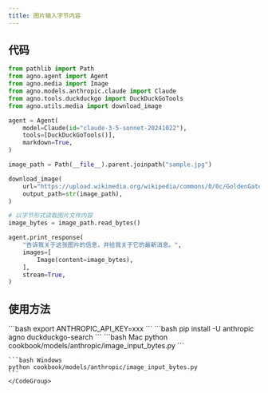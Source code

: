 ```yaml
---
title: 图片输入字节内容
---
```


## 代码

```python cookbook/models/anthropic/image_input_bytes.py
from pathlib import Path
from agno.agent import Agent
from agno.media import Image
from agno.models.anthropic.claude import Claude
from agno.tools.duckduckgo import DuckDuckGoTools
from agno.utils.media import download_image

agent = Agent(
    model=Claude(id="claude-3-5-sonnet-20241022"),
    tools=[DuckDuckGoTools()],
    markdown=True,
)

image_path = Path(__file__).parent.joinpath("sample.jpg")

download_image(
    url="https://upload.wikimedia.org/wikipedia/commons/0/0c/GoldenGateBridge-001.jpg",
    output_path=str(image_path),
)

# 以字节形式读取图片文件内容
image_bytes = image_path.read_bytes()

agent.print_response(
    "告诉我关于这张图片的信息，并给我关于它的最新消息。",
    images=[
        Image(content=image_bytes),
    ],
    stream=True,
)
```

## 使用方法

<Steps>
  <Snippet file="create-venv-step.mdx" />

  <Step title="设置您的 API 密钥">
    ```bash
    export ANTHROPIC_API_KEY=xxx
    ```
  </Step>

  <Step title="安装库">
    ```bash
    pip install -U anthropic agno duckduckgo-search
    ```
  </Step>

  <Step title="运行 Agent">
    <CodeGroup>
    ```bash Mac
    python cookbook/models/anthropic/image_input_bytes.py 
    ```

    ```bash Windows
    python cookbook/models/anthropic/image_input_bytes.py
    ```
    </CodeGroup>
  </Step>
</Steps>